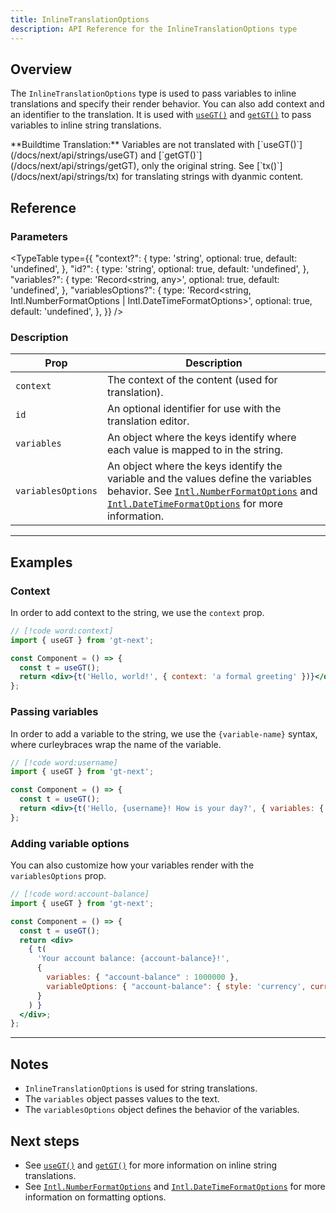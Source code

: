 ```yaml
---
title: InlineTranslationOptions
description: API Reference for the InlineTranslationOptions type
---
```


## Overview

The `InlineTranslationOptions` type is used to pass variables to inline translations and specify their render behavior.
You can also add context and an identifier to the translation.
It is used with [`useGT()`](/docs/next/api/strings/useGT) and [`getGT()`](/docs/next/api/strings/getGT) to pass variables to inline string translations.

<Callout>
  **Buildtime Translation:**
  Variables are not translated with [`useGT()`](/docs/next/api/strings/useGT) and [`getGT()`](/docs/next/api/strings/getGT), only the original string.
  See [`tx()`](/docs/next/api/strings/tx) for translating strings with dyanmic content.
</Callout>

## Reference

### Parameters

<TypeTable
  type={{
    "context?": {
        type: 'string',
        optional: true,
        default: 'undefined',
    },
    "id?": {
        type: 'string',
        optional: true,
        default: 'undefined',
    },
    "variables?": {
        type: 'Record<string, any>',
        optional: true,
        default: 'undefined',
    },
    "variablesOptions?": {
        type: 'Record<string, Intl.NumberFormatOptions | Intl.DateTimeFormatOptions>',
        optional: true,
        default: 'undefined',
    },
  }}
/>

### Description

| Prop | Description |
| ---- | ----------- |
| `context` | The context of the content (used for translation). |
| `id` | An optional identifier for use with the translation editor. |
| `variables` | An object where the keys identify where each value is mapped to in the string.|
| `variablesOptions` | An object where the keys identify the variable and the values define the variables behavior. See [`Intl.NumberFormatOptions`](https://developer.mozilla.org/en-US/docs/Web/JavaScript/Reference/Global_Objects/Intl/NumberFormat) and [`Intl.DateTimeFormatOptions`](https://developer.mozilla.org/en-US/docs/Web/JavaScript/Reference/Global_Objects/Intl/DateTimeFormat) for more information. |

---

## Examples

### Context

In order to add context to the string, we use the `context` prop.

```jsx title="Component.tsx"
// [!code word:context]
import { useGT } from 'gt-next';

const Component = () => {
  const t = useGT();
  return <div>{t('Hello, world!', { context: 'a formal greeting' })}</div>;
};
```


### Passing variables
In order to add a variable to the string, we use the `{variable-name}` syntax, where curleybraces wrap the name of the variable.

```jsx title="Component.tsx"
// [!code word:username]
import { useGT } from 'gt-next';

const Component = () => {
  const t = useGT();
  return <div>{t('Hello, {username}! How is your day?', { variables: { 'username' : 'Brian123' } })}</div>;
};
```

### Adding variable options

You can also customize how your variables render with the `variablesOptions` prop.
```jsx title="Component.tsx"
// [!code word:account-balance]
import { useGT } from 'gt-next';

const Component = () => {
  const t = useGT();
  return <div>
    { t(
      'Your account balance: {account-balance}!',
      {
        variables: { "account-balance" : 1000000 },
        variableOptions: { "account-balance": { style: 'currency', currency: 'USD' } }
      }
    ) }
  </div>;
};
```


---

## Notes
 * `InlineTranslationOptions` is used for string translations.
 * The `variables` object passes values to the text.
 * The `variablesOptions` object defines the behavior of the variables.


## Next steps
 * See [`useGT()`](/docs/next/api/strings/useGT) and [`getGT()`](/docs/next/api/strings/getGT) for more information on inline string translations.
 * See [`Intl.NumberFormatOptions`](https://developer.mozilla.org/en-US/docs/Web/JavaScript/Reference/Global_Objects/Intl/NumberFormat) and [`Intl.DateTimeFormatOptions`](https://developer.mozilla.org/en-US/docs/Web/JavaScript/Reference/Global_Objects/Intl/DateTimeFormat) for more information on formatting options.
